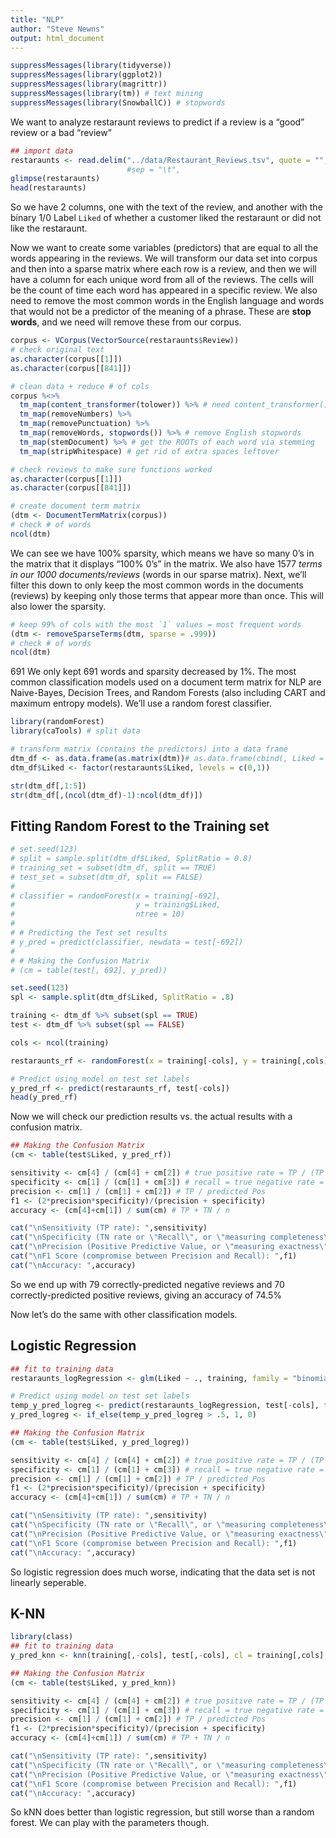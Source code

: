 ```yaml
---
title: "NLP"
author: "Steve Newns"
output: html_document
---
```


```r
suppressMessages(library(tidyverse))
suppressMessages(library(ggplot2))
suppressMessages(library(magrittr))
suppressMessages(library(tm)) # text mining
suppressMessages(library(SnowballC)) # stopwords
```

We want to analyze restaraunt reviews to predict if a review is a "good" review or a bad "review"

```r
## import data 
restaraunts <- read.delim("../data/Restaurant_Reviews.tsv", quote = "", stringsAsFactors = F)
                          #sep = "\t", 
glimpse(restaraunts)
head(restaraunts)
```

So we have 2 columns, one with the text of the review, and another with the binary 1/0 Label `Liked` of whether a customer liked the restaraunt or did not like the restaraunt.

Now we want to create some variables (predictors) that are equal to all the words appearing in the reviews. We will transform our data set into corpus and then into a sparse matrix where each row is a review, and then we will have a column for each unique word from all of the reviews. The cells will be the count of time each word has appeared in a specific review. We also need to remove the most common words in the English language and words that would not be a predictor of the meaning of a phrase. These are **stop words**, and we need will remove these from our corpus.

```r
corpus <- VCorpus(VectorSource(restaraunts$Review)) 
# check original text
as.character(corpus[[1]])
as.character(corpus[[841]])

# clean data + reduce # of cols
corpus %<>%
  tm_map(content_transformer(tolower)) %>% # need content_transformer() to keep corpus as a VCorpus, not a list
  tm_map(removeNumbers) %>%
  tm_map(removePunctuation) %>%
  tm_map(removeWords, stopwords()) %>% # remove English stopwords
  tm_map(stemDocument) %>% # get the ROOTs of each word via stemming
  tm_map(stripWhitespace) # get rid of extra spaces leftover

# check reviews to make sure functions worked
as.character(corpus[[1]])
as.character(corpus[[841]])
```

```r
# create document term matrix
(dtm <- DocumentTermMatrix(corpus))
# check # of words
ncol(dtm)
```

We can see we have 100% sparsity, which means we have so many 0's in the matrix that it displays "100% 0's" in the matrix. We also have 1577 *terms in our 1000 documents/reviews* (words in our sparse matrix). Next, we'll filter this down to only keep the most common words in the documents (reviews) by keeping only those terms that appear more than once. This will also lower the sparsity.
```r
# keep 99% of cols with the most `1` values = most frequent words
(dtm <- removeSparseTerms(dtm, sparse = .999))
# check # of words
ncol(dtm)
```
691
We only kept 691 words and sparsity decreased by 1%. The most common classification models used on a document term matrix for NLP are Naive-Bayes, Decision Trees, and Random Forests (also including CART and maximum entropy models). We'll use a random forest classifier.
```r
library(randomForest)
library(caTools) # split data

# transform matrix (contains the predictors) into a data frame
dtm_df <- as.data.frame(as.matrix(dtm))# as.data.frame(cbind(, Liked = as.factor(restaraunts$Liked)))
dtm_df$Liked <- factor(restaraunts$Liked, levels = c(0,1))

str(dtm_df[,1:5])
str(dtm_df[,(ncol(dtm_df)-1):ncol(dtm_df)])
```

## Fitting Random Forest to the Training set

```r
# set.seed(123)
# split = sample.split(dtm_df$Liked, SplitRatio = 0.8)
# training_set = subset(dtm_df, split == TRUE)
# test_set = subset(dtm_df, split == FALSE)
# 
# classifier = randomForest(x = training[-692],
#                           y = training$Liked,
#                           ntree = 10)
# 
# # Predicting the Test set results
# y_pred = predict(classifier, newdata = test[-692])
# 
# # Making the Confusion Matrix
# (cm = table(test[, 692], y_pred))
```

```r
set.seed(123)
spl <- sample.split(dtm_df$Liked, SplitRatio = .8)

training <- dtm_df %>% subset(spl == TRUE)
test <- dtm_df %>% subset(spl == FALSE)

cols <- ncol(training)

restaraunts_rf <- randomForest(x = training[-cols], y = training[,cols], ntree = 10)

# Predict using model on test set labels
y_pred_rf <- predict(restaraunts_rf, test[-cols])
head(y_pred_rf)
```

Now we will check our prediction results vs. the actual results with a confusion matrix.

```r
## Making the Confusion Matrix
(cm <- table(test$Liked, y_pred_rf))

sensitivity <- cm[4] / (cm[4] + cm[2]) # true positive rate = TP / (TP + FN)
specificity <- cm[1] / (cm[1] + cm[3]) # recall = true negative rate = TN / (TN + FP)
precision <- cm[1] / (cm[1] + cm[2]) # TP / predicted Pos
f1 <- (2*precision*specificity)/(precision + specificity)
accuracy <- (cm[4]+cm[1]) / sum(cm) # TP + TN / n

cat("\nSensitivity (TP rate): ",sensitivity)
cat("\nSpecificity (TN rate or \"Recall\", or \"measuring completeness\"): ",specificity)
cat("\nPrecision (Positive Predictive Value, or \"measuring exactness\"): ",precision)
cat("\nF1 Score (compromise between Precision and Recall): ",f1)
cat("\nAccuracy: ",accuracy)
```

So we end up with 79 correctly-predicted negative reviews and 70 correctly-predicted positive reviews, giving an accuracy of 74.5%

Now let's do the same with other classification models.

## Logistic Regression

```r
## fit to training data
restaraunts_logRegression <- glm(Liked ~ ., training, family = "binomial") # binomial regression (1/0, yes/no, etc.)

# Predict using model on test set labels
temp_y_pred_logreg <- predict(restaraunts_logRegression, test[-cols], type= "response")
y_pred_logreg <- if_else(temp_y_pred_logreg > .5, 1, 0)

## Making the Confusion Matrix
(cm <- table(test$Liked, y_pred_logreg))

sensitivity <- cm[4] / (cm[4] + cm[2]) # true positive rate = TP / (TP + FN)
specificity <- cm[1] / (cm[1] + cm[3]) # recall = true negative rate = TN / (TN + FP)
precision <- cm[1] / (cm[1] + cm[2]) # TP / predicted Pos
f1 <- (2*precision*specificity)/(precision + specificity)
accuracy <- (cm[4]+cm[1]) / sum(cm) # TP + TN / n

cat("\nSensitivity (TP rate): ",sensitivity)
cat("\nSpecificity (TN rate or \"Recall\", or \"measuring completeness\"): ",specificity)
cat("\nPrecision (Positive Predictive Value, or \"measuring exactness\"): ",precision)
cat("\nF1 Score (compromise between Precision and Recall): ",f1)
cat("\nAccuracy: ",accuracy)
```

So logistic regression does much worse, indicating that the data set is not linearly seperable.

## K-NN
```r
library(class)
## fit to training data
y_pred_knn <- knn(training[,-cols], test[,-cols], cl = training[,cols], k = 5)

## Making the Confusion Matrix
(cm <- table(test$Liked, y_pred_knn))

sensitivity <- cm[4] / (cm[4] + cm[2]) # true positive rate = TP / (TP + FN)
specificity <- cm[1] / (cm[1] + cm[3]) # recall = true negative rate = TN / (TN + FP)
precision <- cm[1] / (cm[1] + cm[2]) # TP / predicted Pos
f1 <- (2*precision*specificity)/(precision + specificity)
accuracy <- (cm[4]+cm[1]) / sum(cm) # TP + TN / n

cat("\nSensitivity (TP rate): ",sensitivity)
cat("\nSpecificity (TN rate or \"Recall\", or \"measuring completeness\"): ",specificity)
cat("\nPrecision (Positive Predictive Value, or \"measuring exactness\"): ",precision)
cat("\nF1 Score (compromise between Precision and Recall): ",f1)
cat("\nAccuracy: ",accuracy)
```

So kNN does better than logistic regression, but still worse than a random forest. We can play with the parameters though.

